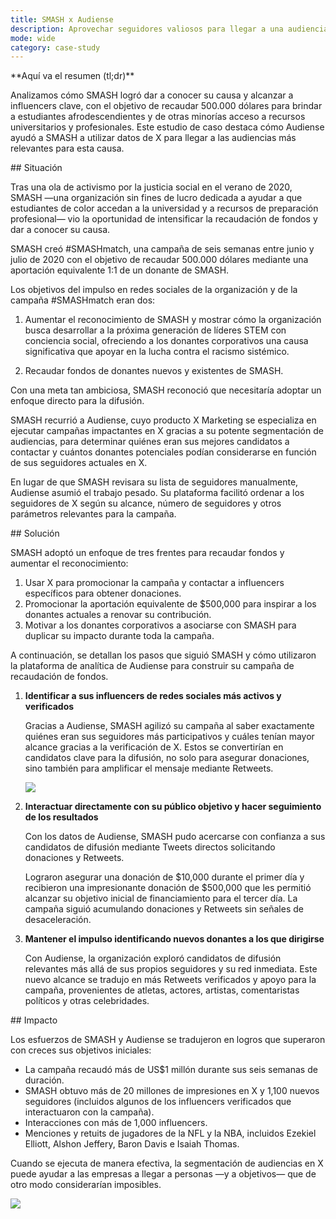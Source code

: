 ```yaml
---
title: SMASH x Audiense
description: Aprovechar seguidores valiosos para llegar a una audiencia más amplia
mode: wide
category: case-study
---
```


<Note>
**Aquí va el resumen (tl;dr)**

Analizamos cómo SMASH logró dar a conocer su causa y alcanzar a influencers clave, con el objetivo de recaudar 500.000 dólares para brindar a estudiantes afrodescendientes y de otras minorías acceso a recursos universitarios y profesionales. Este estudio de caso destaca cómo Audiense ayudó a SMASH a utilizar datos de X para llegar a las audiencias más relevantes para esta causa.
</Note>

<div id="situation">
  ## Situación
</div>

Tras una ola de activismo por la justicia social en el verano de 2020, SMASH —una organización sin fines de lucro dedicada a ayudar a que estudiantes de color accedan a la universidad y a recursos de preparación profesional— vio la oportunidad de intensificar la recaudación de fondos y dar a conocer su causa.

SMASH creó #SMASHmatch, una campaña de seis semanas entre junio y julio de 2020 con el objetivo de recaudar 500.000 dólares mediante una aportación equivalente 1:1 de un donante de SMASH.

Los objetivos del impulso en redes sociales de la organización y de la campaña #SMASHmatch eran dos:

1. Aumentar el reconocimiento de SMASH y mostrar cómo la organización busca desarrollar a la próxima generación de líderes STEM con conciencia social, ofreciendo a los donantes corporativos una causa significativa que apoyar en la lucha contra el racismo sistémico.

2. Recaudar fondos de donantes nuevos y existentes de SMASH.

Con una meta tan ambiciosa, SMASH reconoció que necesitaría adoptar un enfoque directo para la difusión.

SMASH recurrió a Audiense, cuyo producto X Marketing se especializa en ejecutar campañas impactantes en X gracias a su potente segmentación de audiencias, para determinar quiénes eran sus mejores candidatos a contactar y cuántos donantes potenciales podían considerarse en función de sus seguidores actuales en X.

En lugar de que SMASH revisara su lista de seguidores manualmente, Audiense asumió el trabajo pesado. Su plataforma facilitó ordenar a los seguidores de X según su alcance, número de seguidores y otros parámetros relevantes para la campaña.

<div id="solution">
  ## Solución
</div>

SMASH adoptó un enfoque de tres frentes para recaudar fondos y aumentar el reconocimiento:

1. Usar X para promocionar la campaña y contactar a influencers específicos para obtener donaciones.
1. Promocionar la aportación equivalente de $500,000 para inspirar a los donantes actuales a renovar su contribución.
1. Motivar a los donantes corporativos a asociarse con SMASH para duplicar su impacto durante toda la campaña.

A continuación, se detallan los pasos que siguió SMASH y cómo utilizaron la plataforma de analítica de Audiense para construir su campaña de recaudación de fondos.

1. **Identificar a sus influencers de redes sociales más activos y verificados**
    
    Gracias a Audiense, SMASH agilizó su campaña al saber exactamente quiénes eran sus seguidores más participativos y cuáles tenían mayor alcance gracias a la verificación de X. Estos se convertirían en candidatos clave para la difusión, no solo para asegurar donaciones, sino también para amplificar el mensaje mediante Retweets.

    ![](/images/success-stories/smash-and-audiense-1.png)

2. **Interactuar directamente con su público objetivo y hacer seguimiento de los resultados**
    
    Con los datos de Audiense, SMASH pudo acercarse con confianza a sus candidatos de difusión mediante Tweets directos solicitando donaciones y Retweets.
    
    Lograron asegurar una donación de $10,000 durante el primer día y recibieron una impresionante donación de $500,000 que les permitió alcanzar su objetivo inicial de financiamiento para el tercer día. La campaña siguió acumulando donaciones y Retweets sin señales de desaceleración.

3. **Mantener el impulso identificando nuevos donantes a los que dirigirse**
    
    Con Audiense, la organización exploró candidatos de difusión relevantes más allá de sus propios seguidores y su red inmediata. Este nuevo alcance se tradujo en más Retweets verificados y apoyo para la campaña, provenientes de atletas, actores, artistas, comentaristas políticos y otras celebridades.

<div id="impact">
  ## Impacto
</div>

Los esfuerzos de SMASH y Audiense se tradujeron en logros que superaron con creces sus objetivos iniciales:

- La campaña recaudó más de US$1 millón durante sus seis semanas de duración.
- SMASH obtuvo más de 20 millones de impresiones en X y 1,100 nuevos seguidores (incluidos algunos de los influencers verificados que interactuaron con la campaña).
- Interacciones con más de 1,000 influencers.
- Menciones y retuits de jugadores de la NFL y la NBA, incluidos Ezekiel Elliott, Alshon Jeffery, Baron Davis e Isaiah Thomas.

Cuando se ejecuta de manera efectiva, la segmentación de audiencias en X puede ayudar a las empresas a llegar a personas —y a objetivos— que de otro modo considerarían imposibles.

![](/images/success-stories/smash-and-audiense-2.png)